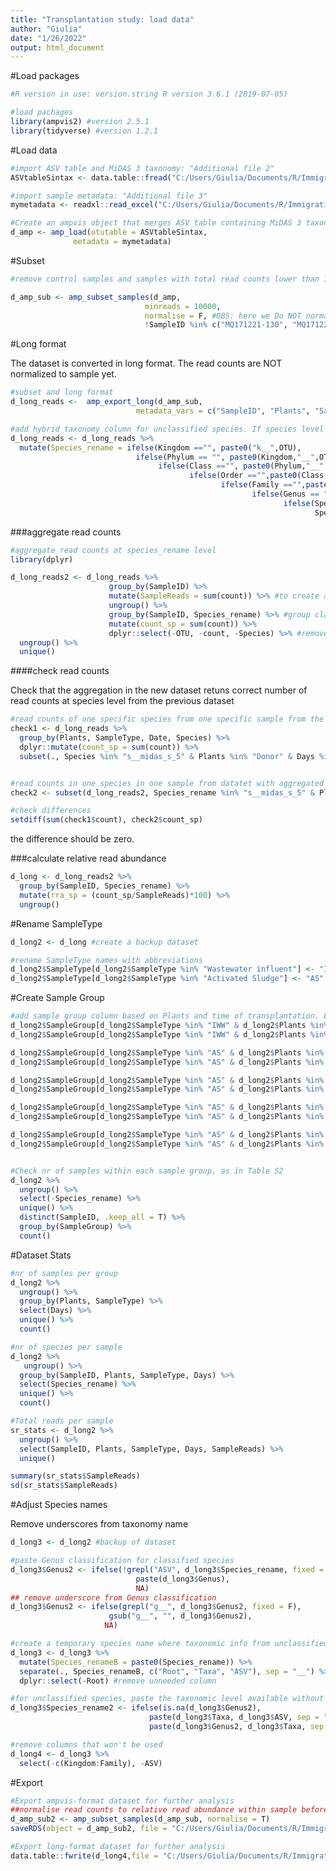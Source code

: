 ```yaml
---
title: "Transplantation study: load data"
author: "Giulia"
date: "1/26/2022"
output: html_document
---
```


#Load packages
```r
#R version in use: version.string R version 3.6.1 (2019-07-05)

#load pachages
library(ampvis2) #version 2.5.1
library(tidyverse) #version 1.2.1
```

#Load data
```r
#import ASV table and MiDAS 3 taxonomy: "Additional file 2"
ASVtableSintax <- data.table::fread("C:/Users/Giulia/Documents/R/Immigration/Transplantation/paper_codes/data_raw/Additional-file-2_ASVtableSintax.tsv", header = T) #137 columns (as samples) + 8 taxonomic level including ASV level

#import sample metadata: "Additional file 3"
mymetadata <- readxl::read_excel("C:/Users/Giulia/Documents/R/Immigration/Transplantation/paper_codes/data_raw/Additional-file-3_metadata.xlsx.")

#Create an ampvis object that merges ASV table containing MiDAS 3 taxonomy and sample metadata
d_amp <- amp_load(otutable = ASVtableSintax, 
              metadata = mymetadata)
```

#Subset

```r
#remove control samples and samples with total read counts lower than 10.000 

d_amp_sub <- amp_subset_samples(d_amp, 
                              minreads = 10000, 
                              normalise = F, #OBS: here we Do NOT normalise the read counts 
                              !SampleID %in% c("MQ171221-130", "MQ171221-131"))  #remove positive and negative control samples

```

#Long format 

The dataset is converted in long format. The read counts are NOT normalized to sample yet.
```r
#subset and long format
d_long_reads <-  amp_export_long(d_amp_sub,
                            metadata_vars = c("SampleID", "Plants", "SampleType", "Date", "Days", "Transplantation")) #select needed columns

#add hybrid taxonomy column for unclassified species. If species level classification is present, the species name is pasted into a new column "Species_rename", otherwise the ASV is combined with the first available level of classification (e.g. Genus, or Family, or Order, etc.)
d_long_reads <- d_long_reads %>%
  mutate(Species_rename = ifelse(Kingdom =="", paste0("k__",OTU),
                            ifelse(Phylum == "", paste0(Kingdom,"__",OTU),
                                 ifelse(Class =="", paste0(Phylum,"__",OTU),
                                        ifelse(Order =="",paste0(Class,"__",OTU),
                                               ifelse(Family =="",paste0(Order,"__",OTU),
                                                      ifelse(Genus == "",paste0(Family,"__", OTU),
                                                             ifelse(Species =="", paste0(Genus,"__",OTU),
                                                                    Species))))))))
```

###aggregate read counts
```r
#aggregate read counts at species_rename level 
library(dplyr)

d_long_reads2 <- d_long_reads %>%
                      group_by(SampleID) %>%
                      mutate(SampleReads = sum(count)) %>% #to create a column with total reads within sample
                      ungroup() %>%
                      group_by(SampleID, Species_rename) %>% #group classified and unclassified species by Sample
                      mutate(count_sp = sum(count)) %>% 
                      dplyr::select(-OTU, -count, -Species) %>% #remove columns that refer only to classified species
  ungroup() %>%                     
  unique()
```

####check read counts

Check that the aggregation in the new dataset retuns correct number of read counts at species level from the previous dataset
```r
#read counts of one specific species from one specific sample from the dataset with non aggregated counts
check1 <- d_long_reads %>%
  group_by(Plants, SampleType, Date, Species) %>%
  dplyr::mutate(count_sp = sum(count)) %>%
  subset(., Species %in% "s__midas_s_5" & Plants %in% "Donor" & Days %in% "-140" & SampleType %in% "Activated Sludge")


#read counts in one species in one sample from datatet with aggregated counts 
check2 <- subset(d_long_reads2, Species_rename %in% "s__midas_s_5" & Plants %in% "Donor" & Days %in% "-140" & SampleType %in% "Activated Sludge")

#check differences
setdiff(sum(check1$count), check2$count_sp)
```
the difference should be zero.

###calculate relative read abundance
```r
d_long <- d_long_reads2 %>%
  group_by(SampleID, Species_rename) %>% 
  mutate(rra_sp = (count_sp/SampleReads)*100) %>% 
  ungroup()
```


#Rename SampleType
```r
d_long2 <- d_long #create a backup dataset

#rename SampleType names with abbreviations
d_long2$SampleType[d_long2$SampleType %in% "Wastewater influent"] <- "IWW"
d_long2$SampleType[d_long2$SampleType %in% "Activated Sludge"] <- "AS"
```

#Create Sample Group
```r
#add sample group column based on Plants and time of transplantation. Labels as in Table S2
d_long2$SampleGroup[d_long2$SampleType %in% "IWW" & d_long2$Plants %in% "Donor"] <- "D-IWW"
d_long2$SampleGroup[d_long2$SampleType %in% "IWW" & d_long2$Plants %in% "Recipient"] <- "R-IWW"

d_long2$SampleGroup[d_long2$SampleType %in% "AS" & d_long2$Plants %in% "Donor" & d_long2$Days < 0] <- "D-AS(before)"
d_long2$SampleGroup[d_long2$SampleType %in% "AS" & d_long2$Plants %in% "Recipient" & d_long2$Days < 0] <- "R-AS(before)"

d_long2$SampleGroup[d_long2$SampleType %in% "AS" & d_long2$Plants %in% "Donor" & d_long2$Days <= 40 & d_long2$Days >= 0] <- "D-AS(after-early)"
d_long2$SampleGroup[d_long2$SampleType %in% "AS" & d_long2$Plants %in% "Recipient" & d_long2$Days <= 40 & d_long2$Days >= 0] <- "R-AS(after-early)"

d_long2$SampleGroup[d_long2$SampleType %in% "AS" & d_long2$Plants %in% "Donor" & d_long2$Days <= 150 & d_long2$Days > 40] <- "D-AS(after-intermediate)"
d_long2$SampleGroup[d_long2$SampleType %in% "AS" & d_long2$Plants %in% "Recipient" & d_long2$Days <= 150 & d_long2$Days > 40] <- "R-AS(after-intermediate)"

d_long2$SampleGroup[d_long2$SampleType %in% "AS" & d_long2$Plants %in% "Donor" & d_long2$Days > 150] <- "D-AS(after-late)"
d_long2$SampleGroup[d_long2$SampleType %in% "AS" & d_long2$Plants %in% "Recipient" & d_long2$Days > 150] <- "R-AS(after-late)"


#Check nr of samples within each sample group, as in Table S2
d_long2 %>% 
  ungroup() %>% 
  select(-Species_rename) %>% 
  unique() %>% 
  distinct(SampleID, .keep_all = T) %>% 
  group_by(SampleGroup) %>% 
  count()
```
#Dataset Stats

```r
#nr of samples per group
d_long2 %>% 
  ungroup() %>% 
  group_by(Plants, SampleType) %>% 
  select(Days) %>% 
  unique() %>% 
  count()

#nr of species per sample
d_long2 %>% 
   ungroup() %>% 
  group_by(SampleID, Plants, SampleType, Days) %>% 
  select(Species_rename) %>% 
  unique() %>% 
  count()

#Total reads per sample
sr_stats <- d_long2 %>% 
  ungroup() %>% 
  select(SampleID, Plants, SampleType, Days, SampleReads) %>% 
  unique()

summary(sr_stats$SampleReads)
sd(sr_stats$SampleReads)
```

#Adjust Species names

Remove underscores from taxonomy name
```r
d_long3 <- d_long2 #backup of dataset

#paste Genus classification for classified species
d_long3$Genus2 <- ifelse(!grepl("ASV", d_long3$Species_rename, fixed = F),
                            paste(d_long3$Genus),
                            NA)
## remove underscore from Genus classification
d_long3$Genus2 <- ifelse(grepl("g__", d_long3$Genus2, fixed = F),
                      gsub("g__", "", d_long3$Genus2),
                     NA)

#create a temporary species name where taxonomic info from unclassified species are separated and removed
d_long3 <- d_long3 %>% 
  mutate(Species_renameB = paste0(Species_rename)) %>% 
  separate(., Species_renameB, c("Root", "Taxa", "ASV"), sep = "__") %>% #split column
  dplyr::select(-Root) #remove unneeded column

#for unclassified species, paste the taxonomic level available without any underscores
d_long3$Species_rename2 <- ifelse(is.na(d_long3$Genus2),
                               paste(d_long3$Taxa, d_long3$ASV, sep = " "),
                               paste(d_long3$Genus2, d_long3$Taxa, sep = " "))

#remove columns that won't be used
d_long4 <- d_long3 %>% 
  select(-c(Kingdom:Family), -ASV)
```


#Export 

```r
#Export ampvis-format dataset for further analysis
##normalise read counts to relative read abundance within sample before exporting
d_amp_sub2 <- amp_subset_samples(d_amp_sub, normalise = T)
saveRDS(object = d_amp_sub2, file = "C:/Users/Giulia/Documents/R/Immigration/Transplantation/paper_codes/data_generated/d_amp_sub.rds")

#Export long-format dataset for further analysis
data.table::fwrite(d_long4,file = "C:/Users/Giulia/Documents/R/Immigration/Transplantation/data_generated/d_long4.tsv", sep = "\t")
```

